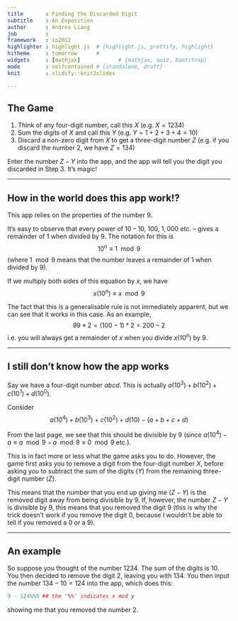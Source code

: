 ```yaml
---
title       : Finding the Discarded Digit
subtitle    : An Exposition
author      : Andrea Liang
job         : 
framework   : io2012        
highlighter : highlight.js  # {highlight.js, prettify, highlight}
hitheme     : tomorrow      # 
widgets     : [mathjax]            # {mathjax, quiz, bootstrap}
mode        : selfcontained # {standalone, draft}
knit        : slidify::knit2slides

---
```


## The Game

1. Think of any four-digit number, call this $X$ (e.g. $X = 1234$)
2. Sum the digits of $X$ and call this $Y$ (e.g. $Y = 1 + 2 + 3 + 4 = 10$)
3. Discard a non-zero digit from $X$ to get a three-digit number $Z$ (e.g. if you discard the number $2$, we have $Z = 134$)

Enter the number $Z - Y$ into the app, and the app will tell you the digit you discarded in Step 3. It's magic! 

--- 

## How in the world does this app work!? 

This app relies on the properties of the number $9$. 

It's easy to observe that every power of $10$ -- $10$, $100$, $1,000$ etc. -- gives a remainder of $1$ when divided by $9$. The notation for this is 
$$10^n \equiv 1\mod{9}$$
(where $1\mod{9}$ means that the number leaves a remainder of $1$ when divided by $9$).

If we multiply both sides of this equation by $x$, we have 
$$x(10^n) \equiv x\mod{9}$$

The fact that this is a generalisable rule is not immediately apparent, but we can see that it works in this case. As an example, 
$$99 * 2 = (100-1) * 2 = 200 - 2$$ 
i.e. you will always get a remainder of $x$ when you divide $x(10^n)$ by $9$. 

---

## I still don't know how the app works

Say we have a four-digit number $abcd$. This is actually $a(10^3) + b(10^2) + c(10^1) + d(10^0)$. 

Consider 
$$a(10^4) + b (10^3) + c(10^2) + d(10) - (a + b + c + d)$$

From the last page, we see that this should be divisible by $9$ (since $a(10^4) - a \equiv a\mod{9} - a\mod{9} \equiv 0\mod{9}$ etc.). 

This is in fact more or less what the game asks you to do. However, the game first asks you to remove a digit from the four-digit number $X$, before asking you to subtract the sum of the digits ($Y$) from the remaining three-digit number ($Z$). 

This means that the number that you end up giving me ($Z - Y$) is the removed digit away from being divisible by $9$. If, however, the number $Z - Y$ is divisible by $9$, this means that you removed the digit $9$ (this is why the trick doesn't work if you remove the digit $0$, because I wouldn't be able to tell if you removed a $0$ or a $9$).

---

## An example

So suppose you thought of the number $1234$. The sum of the digits is $10$. You then decided to remove the digit $2$, leaving you with $134$. You then input the number $134 - 10 = 124$ into the app, which does this:  

```r
9 - 124%%9 ## the '%%' indicates x mod y
```

showing me that you removed the number $2$. 